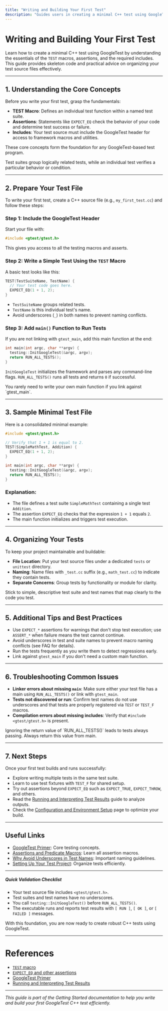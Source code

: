 ```yaml
---
title: "Writing and Building Your First Test"
description: "Guides users in creating a minimal C++ test using GoogleTest, explaining main concepts such as TEST macros, assertions, and necessary includes. Offers skeleton code and advice on directory structure."
---
```


# Writing and Building Your First Test

Learn how to create a minimal C++ test using GoogleTest by understanding the essentials of the `TEST` macros, assertions, and the required includes. This guide provides skeleton code and practical advice on organizing your test source files effectively.

---

## 1. Understanding the Core Concepts

Before you write your first test, grasp the fundamentals:

- **TEST Macro**: Defines an individual test function within a named test suite.
- **Assertions**: Statements like `EXPECT_EQ` check the behavior of your code and determine test success or failure.
- **Includes**: Your test source must include the GoogleTest header for access to framework macros and utilities.

These core concepts form the foundation for any GoogleTest-based test program.

<Tip>
Test suites group logically related tests, while an individual test verifies a particular behavior or condition.
</Tip>

---

## 2. Prepare Your Test File

To write your first test, create a C++ source file (e.g., `my_first_test.cc`) and follow these steps:

### Step 1: Include the GoogleTest Header

Start your file with:

```cpp
#include <gtest/gtest.h>
```

This gives you access to all the testing macros and asserts.

### Step 2: Write a Simple Test Using the `TEST` Macro

A basic test looks like this:

```cpp
TEST(TestSuiteName, TestName) {
  // Your test code goes here.
  EXPECT_EQ(1 + 1, 2);
}
```

- `TestSuiteName` groups related tests.
- `TestName` is this individual test's name.
- Avoid underscores (`_`) in both names to prevent naming conflicts.

### Step 3: Add `main()` Function to Run Tests

If you are not linking with `gtest_main`, add this main function at the end:

```cpp
int main(int argc, char **argv) {
  testing::InitGoogleTest(&argc, argv);
  return RUN_ALL_TESTS();
}
```

`InitGoogleTest` initializes the framework and parses any command-line flags. `RUN_ALL_TESTS()` runs all tests and returns `0` if successful.

<Note>
You rarely need to write your own main function if you link against `gtest_main`.
</Note>

---

## 3. Sample Minimal Test File

Here is a consolidated minimal example:

```cpp
#include <gtest/gtest.h>

// Verify that 1 + 1 is equal to 2.
TEST(SimpleMathTest, Addition) {
  EXPECT_EQ(1 + 1, 2);
}

int main(int argc, char **argv) {
  testing::InitGoogleTest(&argc, argv);
  return RUN_ALL_TESTS();
}
```

### Explanation:
- The file defines a test suite `SimpleMathTest` containing a single test `Addition`.
- The assertion `EXPECT_EQ` checks that the expression `1 + 1` equals `2`.
- The main function initializes and triggers test execution.

---

## 4. Organizing Your Tests

To keep your project maintainable and buildable:

- **File Location**: Put your test source files under a dedicated `tests` or `unittest` directory.
- **Naming**: Name files with `_test.cc` suffix (e.g., `math_test.cc`) to indicate they contain tests.
- **Separate Concerns**: Group tests by functionality or module for clarity.

<Tip>
Stick to simple, descriptive test suite and test names that map clearly to the code you test.
</Tip>

---

## 5. Additional Tips and Best Practices

- Use `EXPECT_*` assertions for warnings that don't stop test execution; use `ASSERT_*` when failure means the test cannot continue.
- Avoid underscores in test and suite names to prevent macro naming conflicts (see FAQ for details).
- Run the tests frequently as you write them to detect regressions early.
- Link against `gtest_main` if you don't need a custom main function.

---

## 6. Troubleshooting Common Issues

- **Linker errors about missing `main`**: Make sure either your test file has a main using `RUN_ALL_TESTS()` or link with `gtest_main`.
- **Tests not discovered or run**: Confirm test names do not use underscores and that tests are properly registered via `TEST` or `TEST_F` macros.
- **Compilation errors about missing includes**: Verify that `#include <gtest/gtest.h>` is present.

<Warning>
Ignoring the return value of `RUN_ALL_TESTS()` leads to tests always passing. Always return this value from main.
</Warning>

---

## 7. Next Steps

Once your first test builds and runs successfully:

- Explore writing multiple tests in the same test suite.
- Learn to use test fixtures with `TEST_F` for shared setup.
- Try out assertions beyond `EXPECT_EQ` such as `EXPECT_TRUE`, `EXPECT_THROW`, and others.
- Read the [Running and Interpreting Test Results](running-tests) guide to analyze outputs.
- Check the [Configuration and Environment Setup](initial-configuration) page to optimize your build.

---

## Useful Links

- [GoogleTest Primer](primer.md): Core testing concepts.
- [Assertions and Predicate Macros](assertions-and-predicates): Learn all assertion macros.
- [Why Avoid Underscores in Test Names](faq.md#why-should-test-suite-names-and-test-names-not-contain-underscore): Important naming guidelines.
- [Setting Up Your Test Project](setup_project): Organize tests efficiently.

---

##### Quick Validation Checklist

- Your test source file includes `<gtest/gtest.h>`.
- Test suites and test names have no underscores.
- You call `testing::InitGoogleTest()` before `RUN_ALL_TESTS()`.
- The executable runs and reports test results with `[ RUN ]`, `[ OK ]`, or `[ FAILED ]` messages.

With this foundation, you are now ready to create robust C++ tests using GoogleTest.

---

# References

- [`TEST` macro](reference/testing.md#TEST)
- [`EXPECT_EQ` and other assertions](reference/assertions.md)
- [GoogleTest Primer](primer.md)
- [Running and Interpreting Test Results](running-tests)

---

*This guide is part of the Getting Started documentation to help you write and build your first GoogleTest C++ test efficiently.*